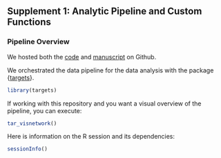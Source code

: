 ## Supplement 1: Analytic Pipeline and Custom Functions

### Pipeline Overview

We hosted both the [code](https://github.com/andtheWings/cook_county_sids_mortality) and [manuscript](https://github.com/andtheWings/cook_county_suid_manuscript) on Github.

We orchestrated the data pipeline for the data analysis with the package {[targets](https://docs.ropensci.org/targets/)}.

```r
library(targets)
```

If working with this repository and you want a visual overview of the pipeline, you can execute:

```r
tar_visnetwork()
```

Here is information on the R session and its dependencies:

```r
sessionInfo()
```


